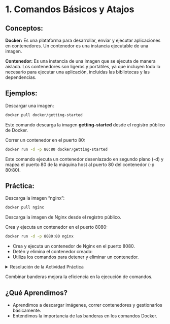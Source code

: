 # 1. Comandos Básicos y Atajos

## Conceptos:
::: justify
**Docker:** Es una plataforma para desarrollar, enviar y ejecutar aplicaciones en contenedores. Un contenedor es una instancia ejecutable de una imagen.

**Contenedor:** Es una instancia de una imagen que se ejecuta de manera aislada. Los contenedores son ligeros y portátiles, ya que incluyen todo lo necesario para ejecutar una aplicación, incluidas las bibliotecas y las dependencias.
:::

## Ejemplos:
::: justify
Descargar una imagen:

```bash
docker pull docker/getting-started
```

Este comando descarga la imagen **getting-started** desde el registro público de Docker.

Correr un contenedor en el puerto 80:

```bash
docker run -d -p 80:80 docker/getting-started
```
Este comando ejecuta un contenedor desenlazado en segundo plano (-d) y mapea el puerto 80 de la máquina host al puerto 80 del contenedor (-p 80:80).

## Práctica:

Descarga la imagen "nginx":

```bash
docker pull nginx
```
Descarga la imagen de Nginx desde el registro público.

Crea y ejecuta un contenedor en el puerto 8080:

```bash
docker run -d -p 8080:80 nginx
```
- Crea y ejecuta un contenedor de Nginx en el puerto 8080.
- Detén y elimina el contenedor creado:
- Utiliza los comandos para detener y eliminar un contenedor.
:::

<details>
  <summary>Resolución de la Actividad Práctica</summary>
::: justify
Descarga la imagen de **Nginx**.

```bash
docker pull nginx
```
Crea y ejecuta un contenedor en el puerto 8080:

```bash
docker run -d -p 8080:80 nginx
```
Detén y elimina el contenedor creado:

```bash
docker stop $(docker ps -q)
docker rm $(docker ps -a -q)
```
:::
</details>

:::{.callout-tip}
Combinar banderas mejora la eficiencia en la ejecución de comandos.
:::

## ¿Qué Aprendimos?
::: justify
- Aprendimos a descargar imágenes, correr contenedores y gestionarlos básicamente.
- Entendimos la importancia de las banderas en los comandos Docker.
:::
